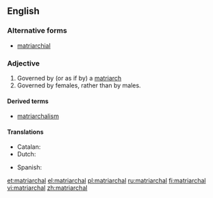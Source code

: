 ==English==

===Alternative forms===
* [[matriarchial]]

===Adjective===
{{en-adj}}

# Governed by (or as if by) a [[matriarch]]
# Governed by females, rather than by males.

====Derived terms====
* [[matriarchalism]]

====Translations====
{{trans-top|governed by a matriarch}}
* Catalan: {{t-|ca|matriarcal}}
* Dutch: {{t-|nl|matriarchaal}}
{{trans-mid}}
* Spanish: {{t+|es|matriarcal}}
{{trans-bottom}}

[[et:matriarchal]]
[[el:matriarchal]]
[[pl:matriarchal]]
[[ru:matriarchal]]
[[fi:matriarchal]]
[[vi:matriarchal]]
[[zh:matriarchal]]